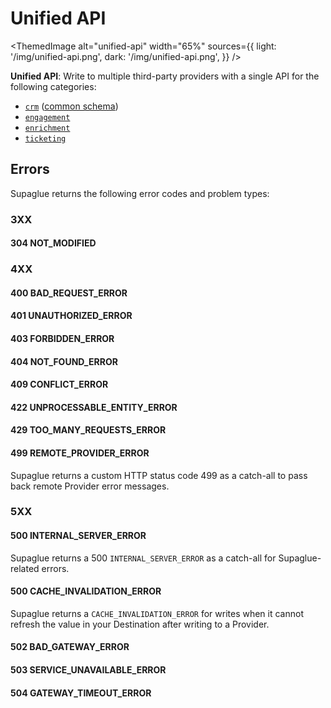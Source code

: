 
# Unified API

<ThemedImage
  alt="unified-api"
  width="65%"
  sources={{
    light: '/img/unified-api.png',
    dark: '/img/unified-api.png',
  }}
/>

**Unified API**: Write to multiple third-party providers with a single API for the following categories:

- [`crm`](../api/v2/crm/unified-crm-api) ([common schema](../platform/common-schemas/crm))
- [`engagement`](../api/v2/engagement/unified-engagement-api)
- [`enrichment`](../api/v2/enrichment/unified-enrichment-api)
- [`ticketing`](../api/v2/ticketing/unified-ticketing-api-preview)

## Errors

Supaglue returns the following error codes and problem types:

### 3XX

#### 304 NOT_MODIFIED

### 4XX

#### 400 BAD_REQUEST_ERROR

#### 401 UNAUTHORIZED_ERROR

#### 403 FORBIDDEN_ERROR

#### 404 NOT_FOUND_ERROR

#### 409 CONFLICT_ERROR

#### 422 UNPROCESSABLE_ENTITY_ERROR

#### 429 TOO_MANY_REQUESTS_ERROR

#### 499 REMOTE_PROVIDER_ERROR

Supaglue returns a custom HTTP status code 499 as a catch-all to pass back remote Provider error messages.

### 5XX

#### 500 INTERNAL_SERVER_ERROR

Supaglue returns a 500 `INTERNAL_SERVER_ERROR` as a catch-all for Supaglue-related errors.

#### 500 CACHE_INVALIDATION_ERROR

Supaglue returns a `CACHE_INVALIDATION_ERROR` for writes when it cannot refresh the value in your Destination after writing to a Provider.

#### 502 BAD_GATEWAY_ERROR

#### 503 SERVICE_UNAVAILABLE_ERROR

#### 504 GATEWAY_TIMEOUT_ERROR
